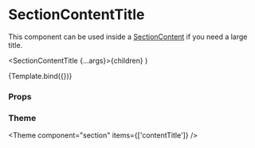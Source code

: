 
<Meta
  title="Components/Section/SectionContentTitle"
  component={SectionContentTitle}
/>

# SectionContentTitle

This component can be used inside a [SectionContent](/docs/components-section-sectioncontent--default-story) if you need a large title.

  <SectionContentTitle {...args}>{children}</SectionContentTitle>
)

<Canvas>
  <Story name="Default" args={{ children: 'Archive User' }}>
    {Template.bind({})}
  </Story>
</Canvas>

### Props

<ArgsTable story="Default" />

### Theme

<Theme component="section" items={['contentTitle']} />
